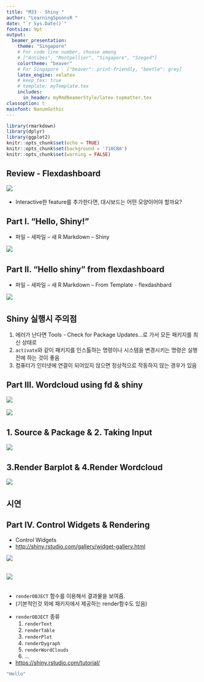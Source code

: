 ```yaml
---
title: "M33 - Shiny "  
author: "LearningSpoonsR "
date: "`r Sys.Date()`"  
fontsize: 9pt  
output:  
  beamer_presentation:  
    theme: "Singapore"   
    # For code line number, choose among   
    # ["Antibes", "Montpellier", "Singapore", "Szeged"]  
    colortheme: "beaver"   
    # For Singapore - ["beaver": print-friendly, "beetle": grey]  
    latex_engine: xelatex  
    # keep_tex: true  
    # template: myTemplate.tex  
    includes:  
      in_header: myRmdBeamerStyle/latex-topmatter.tex  
classoption: t  
mainfont: NanumGothic  
---  
```


```r
library(rmarkdown)
library(dplyr)
library(ggplot2)
knitr::opts_chunk$set(echo = TRUE)
knitr::opts_chunk$set(background = '718CBA')
knitr::opts_chunk$set(warning = FALSE)
```

## Review - Flexdashboard  

![](fig/fig1.png)\  
   
+ Interactive한 feature를 추가한다면, 대시보드는 어떤 모양이어야 할까요?  

## Part I. "Hello, Shiny!"  

+ 파일 – 새파일 – 새 R Markdown – Shiny   

![](fig/fig2.png)\  

## Part II. "Hello shiny" from flexdashboard  

+ 파일 – 새파일 – 새 R Markdown – From Template - flexdashbard  

![](fig/fig3.png)\  

## Shiny 실행시 주의점  

1. 에러가 난다면 Tools - Check for Package Updates...로 가서 모든 패키지를 최신 상태로  
2. `activate`와 같이 패키지를 인스톨하는 명령이나 시스템을 변경시키는 명령은 실행 전에 하는 것이 좋음 
3. 컴퓨터가 인터넷에 연결이 되어있지 않으면 정상적으로 작동하지 않는 경우가 있음  

##  


## Part III. Wordcloud using fd \& shiny  

\lc  

![](fig/fig4.png)\  

\rc  

![](fig/fig5.png)\  

\ec  

## 1. Source \& Package \& 2. Taking Input  

![](fig/fig6.png)\  

## 3.Render Barplot \& 4.Render Wordcloud  

![](fig/fig7.png)\  

## 시연  

## Part IV. Control Widgets \& Rendering  

+ Control Widgets  
+ <http://shiny.rstudio.com/gallery/widget-gallery.html>  

![](fig/fig8.png)\  

## 

![](fig/fig9.png)\  

## 

+ `renderOBJECT` 함수를 이용해서 결과물을 보여줌.   
+ (기본적인것 외에 패키지에서 제공하는 render함수도 있음)  

\vspace{10pt}

+ `renderOBJECT` 종류    
  1. `renderText`     
  2. `renderTable`   
  3. `renderPlot`     
  4. `renderDygraph`   
  5. `renderWordClouds`      
  6. ...   

+ <https://shiny.rstudio.com/tutorial/>  

```r
"Hello"
```

